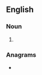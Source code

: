 ==English==

===Noun===
{{head|en|noun form}}

# {{plural of|en|pia mater}}

===Anagrams===
* {{anagrams|en|a=aaeimprst|pimarates|spermatia}}